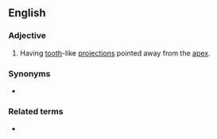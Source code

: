 ==English==

===Adjective===
{{en-adj|-}}

# {{lb|en|botany|of leaves}} Having [[tooth]]-like [[projection]]s pointed away from the [[apex]].

===Synonyms===
* {{l|en|runcinate}}

===Related terms===
* {{l|en|serrate}}